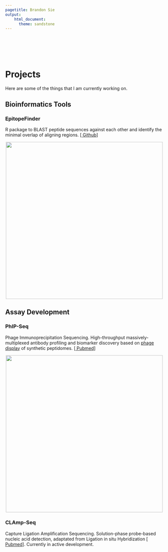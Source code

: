 ```yaml
---
pagetitle: Brandon Sie
output:
    html_document:
      theme: sandstone
---
```


<style>
.projimg{
  height: 500px;
  max-height: 80vh;
  display: block;
  margin-left: auto;
  margin-right: auto;
  
}

</style>

<br><br><br><br> 


<div class = "proj">

# Projects

<p class = "caption">Here are some of the things that I am currently working on. <p>

## Bioinformatics Tools

### EpitopeFinder 
R package to BLAST peptide sequences against each other and identify the minimal overlap of aligning regions. [[<i class="fa fa-fw fa-github" aria-hidden="true"></i> Github](https://github.com/brandonsie/EpitopeFinder)] 

<img class = "projimg" src = "docs/epitopefinder-full.png">

## Assay Development

### PhIP-Seq  

Phage Immunoprecipitation Sequencing. High-throughput massively-multiplexed antibody profiling and biomarker discovery based on [phage display](https://www.nobelprize.org/prizes/chemistry/2018/press-release/) of synthetic peptidomes. [[<i class="fa fa-fw fa-file" aria-hidden="true"></i> Pubmed](https://www.ncbi.nlm.nih.gov/pubmed/30190553)]

<img class = "projimg" src = "docs/phip.png">

### CLAmp-Seq  

Capture Ligation Amplification Sequencing. Solution-phase probe-based nucleic acid detection, adaptated from Ligation in situ Hybridization [[<i class="fa fa-fw fa-file" aria-hidden="true"></i> Pubmed](https://www.ncbi.nlm.nih.gov/pubmed/28854731)]. Currently in active development.

</div>
<!-- 
Make basic single-sentence summary on this page, link to more detail

epitopefinder
phip-reporter
stock vis
quantstudio tools

phip seq
clamp seq


text prediction 
-->

